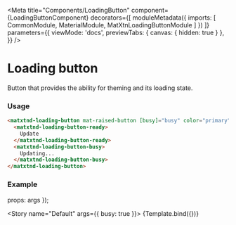 
<Meta title="Components/LoadingButton" component={LoadingButtonComponent} decorators={[
  moduleMetadata({
    imports: [
        CommonModule,
        MaterialModule,
        MatXtnLoadingButtonModule
      ]
  })
]}
parameters={{
    viewMode: 'docs',
    previewTabs: { 
      canvas: { hidden: true } 
     },
  }}
/>

# Loading button
Button that provides the ability for theming and its loading state.

### Usage

```html
<matxtnd-loading-button mat-raised-button [busy]="busy" color="primary" [disabled]="disabled" (submit)="onSubmit()">
  <matxtnd-loading-button-ready>
    Update
  </matxtnd-loading-button-ready>
  <matxtnd-loading-button-busy>
    Updating...
  </matxtnd-loading-button-busy>
</matxtnd-loading-button>
```
### Example

   props: args
});

<Story 
  name="Default" args={{ busy: true }}>
  {Template.bind({})}
</Story>

<ArgsTable story="." />

